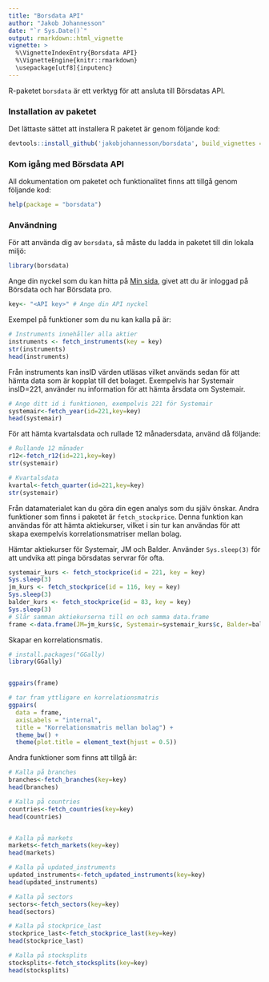 ```yaml
---
title: "Borsdata API"
author: "Jakob Johannesson"
date: "`r Sys.Date()`"
output: rmarkdown::html_vignette
vignette: >
  %\VignetteIndexEntry{Borsdata API}
  %\VignetteEngine{knitr::rmarkdown}
  \usepackage[utf8]{inputenc}
---
```


R-paketet `borsdata` är ett verktyg för att ansluta till Börsdatas API.

### Installation av paketet

Det lättaste sättet att installera R paketet är genom följande kod:

```r
devtools::install_github('jakobjohannesson/borsdata', build_vignettes = TRUE)
```

### Kom igång med Börsdata API

All dokumentation om paketet och funktionalitet finns att tillgå genom följande kod:

```r
help(package = "borsdata")
```



### Användning

För att använda dig av `borsdata`, så måste du ladda in paketet till din lokala miljö:

```r
library(borsdata)
```

Ange din nyckel som du kan hitta på [Min sida](https://borsdata.se/mypage/api), givet att du är inloggad på Börsdata och har Börsdata pro.

```r
key<- "<API key>" # Ange din API nyckel 
```

Exempel på funktioner som du nu kan kalla på är:

```r
# Instruments innehåller alla aktier
instruments <- fetch_instruments(key = key)
str(instruments)
head(instruments)
```

Från instruments kan insID värden utläsas vilket används sedan för att hämta data som är kopplat till det bolaget. Exempelvis har Systemair insID=221, använder nu information för att hämta årsdata om Systemair.

```r
# Ange ditt id i funktionen, exempelvis 221 för Systemair
systemair<-fetch_year(id=221,key=key)
head(systemair)
```

För att hämta kvartalsdata och rullade 12 månadersdata, använd då följande:


```r
# Rullande 12 månader
r12<-fetch_r12(id=221,key=key)
str(systemair)

# Kvartalsdata
kvartal<-fetch_quarter(id=221,key=key)
str(systemair)

```

Från datamaterialet kan du göra din egen analys som du själv önskar. Andra funktioner som finns i paketet är ```fetch_stockprice```. Denna funktion kan användas för att hämta aktiekurser, vilket i sin tur kan användas för att skapa exempelvis korrelationsmatriser mellan bolag.

Hämtar aktiekurser för Systemair, JM och Balder. Använder ```Sys.sleep(3)``` för att undvika att pinga börsdatas servrar för ofta.

```r
systemair_kurs <- fetch_stockprice(id = 221, key = key)
Sys.sleep(3)
jm_kurs <- fetch_stockprice(id = 116, key = key)
Sys.sleep(3)
balder_kurs <- fetch_stockprice(id = 83, key = key)
Sys.sleep(3)
# Slår samman aktiekurserna till en och samma data.frame
frame <-data.frame(JM=jm_kurs$c, Systemair=systemair_kurs$c, Balder=balder_kurs$c)
```

Skapar en korrelationsmatis.

```r
# install.packages("GGally)
library(GGally)


ggpairs(frame)

# tar fram yttligare en korrelationsmatris
ggpairs(
  data = frame,
  axisLabels = "internal",
  title = "Korrelationsmatris mellan bolag") +
  theme_bw() +
  theme(plot.title = element_text(hjust = 0.5))
```


Andra funktioner som finns att tillgå är:

```r

# Kalla på branches
branches<-fetch_branches(key=key)
head(branches)

# Kalla på countries
countries<-fetch_countries(key=key)
head(countries)


# Kalla på markets
markets<-fetch_markets(key=key)
head(markets)

# Kalla på updated_instruments
updated_instruments<-fetch_updated_instruments(key=key)
head(updated_instruments)

# Kalla på sectors
sectors<-fetch_sectors(key=key)
head(sectors)

# Kalla på stockprice_last
stockprice_last<-fetch_stockprice_last(key=key)
head(stockprice_last)

# Kalla på stocksplits
stocksplits<-fetch_stocksplits(key=key)
head(stocksplits)

```
